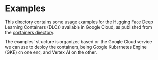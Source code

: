 # Examples

This directory contains some usage examples for the Hugging Face Deep Learning Containers (DLCs) available in Google Cloud, as published from the [containers directory](../containers).

The examples' structure is organized based on the Google Cloud service we can use to deploy the containers, being Google Kubernetes Engine (GKE) on one end, and Vertex AI on the other.
